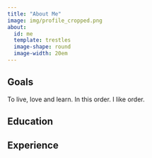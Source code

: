 ```yaml
---
title: "About Me"
image: img/profile_cropped.png
about:
  id: me
  template: trestles
  image-shape: round
  image-width: 20em
---
```


:::{#me}

## Goals

To live, love and learn. In this order. I like order.

## Education

## Experience

:::

